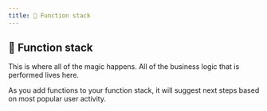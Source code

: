```yaml
---
title: 🔄 Function stack
---
```


## 🔄 Function stack

This is where all of the magic happens. All of the business logic that is performed lives here.

As you add functions to your function stack, it will suggest next steps based on most popular user activity.
